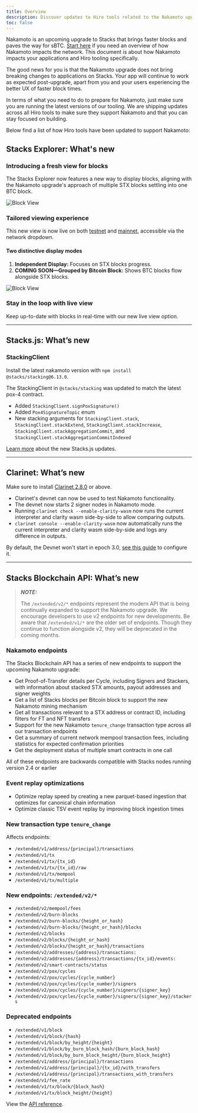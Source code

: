 ```yaml
---
title: Overview
description: Discover updates to Hiro tools related to the Nakamoto upgrade.
toc: false
---
```


Nakamoto is an upcoming upgrade to Stacks that brings faster blocks and paves the way for sBTC. [Start here](https://docs.stacks.co/nakamoto-upgrade/nakamoto-upgrade-start-here) if you need an overview of how Nakamoto impacts the network. This document is about how Nakamoto impacts your applications and Hiro tooling specifically.

The good news for you is that the Nakamoto upgrade does not bring breaking changes to applications on Stacks. Your app will continue to work as expected post-upgrade, apart from you and your users experiencing the better UX of faster block times.

In terms of what you need to do to prepare for Nakamoto, just make sure you are running the latest versions of our tooling. We are shipping updates across all Hiro tools to make sure they support Nakamoto and that you can stay focused on building.

Below find a list of how Hiro tools have been updated to support Nakamoto:

## Stacks Explorer: What's new

### Introducing a fresh view for blocks

The Stacks Explorer now features a new way to display blocks, aligning with the Nakamoto upgrade's approach of multiple STX blocks settling into one BTC block.

![Block View](./images/nakamoto-explorer.png)

### Tailored viewing experience

This new view is now live on both [testnet](https://explorer.hiro.so/?chain=testnet) and [mainnet](https://explorer.hiro.so/?chain=mainnet), accessible via the network dropdown.

#### Two distinctive display modes

1. **Independent Display:** Focuses on STX blocks progress.
2. **COMING SOON—Grouped by Bitcoin Block:** Shows BTC blocks flow alongside STX blocks.

![Block View](./images/group-by-block.png)

### Stay in the loop with live view

Keep up-to-date with blocks in real-time with our new live view option.

---

## Stacks.js: What’s new

### StackingClient

Install the latest nakamoto version with `npm install @stacks/stacking@6.13.0`.

The StackingClient in `@stacks/stacking` was updated to match the latest pox-4 contract.

- Added `StackingClient.signPoxSignature()`
- Added `Pox4SignatureTopic` enum
- New stacking arguments for `StackingClient.stack`, `StackingClient.stackExtend`, `StackingClient.stackIncrease`, `StackingClient.stackAggregationCommit`, and `StackingClient.stackAggregationCommitIndexed`

[Learn more](/stacks/nakamoto/guides/stacks-js) about the new Stacks.js updates.

---

## Clarinet: What’s new

Make sure to install [Clarinet 2.8.0](https://github.com/hirosystems/clarinet/releases/tag/v2.8.0) or above.

- Clarinet's devnet can now be used to test Nakamoto functionality.
- The devnet now starts 2 signer nodes in Nakamoto mode.
- Running `clarinet check --enable-clarity-wasm` now runs the current interpreter and clarity wasm side-by-side to allow comparing outputs.
- `clarinet console --enable-clarity-wasm` now automatically runs the current interpreter and clarity wasm side-by-side and logs any difference in outputs.

By default, the Devnet won't start in epoch 3.0, [see this guide](/stacks/nakamoto/guides/clarinet) to configure it.

---

## Stacks Blockchain API: What’s new

> **_NOTE:_**
>
> The `/extended/v2/*` endpoints represent the modern API that is being continually expanded to support the Nakamoto upgrade. We encourage developers to use v2 endpoints for new developments. Be aware that `/extended/v1/*` are the older set of endpoints. Though they continue to function alongside v2, they will be deprecated in the coming months.

### Nakamoto endpoints

The Stacks Blockchain API has a series of new endpoints to support the upcoming Nakamoto upgrade:

- Get Proof-of-Transfer details per Cycle, including Signers and Stackers, with information about stacked STX amounts, payout addresses and signer weights
- Get a list of Stacks blocks per Bitcoin block to support the new Nakamoto mining mechanism
- Get all transactions relevant to a STX address or contract ID, including filters for FT and NFT transfers
- Support for the new Nakamoto `tenure_change` transaction type across all our transaction endpoints
- Get a summary of current network mempool transaction fees, including statistics for expected confirmation priorities
- Get the deployment status of multiple smart contracts in one call

All of these endpoints are backwards compatible with Stacks nodes running version 2.4 or earlier

### Event replay optimizations

- Optimize replay speed by creating a new parquet-based ingestion that optimizes for canonical chain information
- Optimize classic TSV event replay by improving block ingestion times

### New transaction type `tenure_change`

Affects endpoints:

- `/extended/v1/address/{principal}/transactions`
- `/extended/v1/tx`
- `/extended/v1/tx/{tx_id}`
- `/extended/v1/tx/{tx_id}/raw`
- `/extended/v1/tx/mempool`
- `/extended/v1/tx/multiple`

### New endpoints: `/extended/v2/*`

- `/extended/v2/mempool/fees`
- `/extended/v2/burn-blocks`
- `/extended/v2/burn-blocks/{height_or_hash}`
- `/extended/v2/burn-blocks/{height_or_hash}/blocks`
- `/extended/v2/blocks`
- `/extended/v2/blocks/{height_or_hash}`
- `/extended/v2/blocks/{height_or_hash}/transactions`
- `/extended/v2/addresses/{address}/transactions:`
- `/extended/v2/addresses/{address}/transactions/{tx_id}/events:`
- `/extended/v2/smart-contracts/status`
- `/extended/v2/pox/cycles`
- `/extended/v2/pox/cycles/{cycle_number}`
- `/extended/v2/pox/cycles/{cycle_number}/signers`
- `/extended/v2/pox/cycles/{cycle_number}/signers/{signer_key}`
- `/extended/v2/pox/cycles/{cycle_number}/signers/{signer_key}/stackers`

### Deprecated endpoints

- `/extended/v1/block`
- `/extended/v1/block/{hash}`
- `/extended/v1/block/by_height/{height}`
- `/extended/v1/block/by_burn_block_hash/{burn_block_hash}`
- `/extended/v1/block/by_burn_block_height/{burn_block_height}`
- `/extended/v1/address/{principal}/transactions`
- `/extended/v1/address/{principal}/{tx_id}/with_transfers`
- `/extended/v1/address/{principal}/transactions_with_transfers`
- `/extended/v1/fee_rate`
- `/extended/v1/tx/block/{block_hash}`
- `/extended/v1/tx/block_height/{height}`

View the [API reference](/stacks/api/info).
